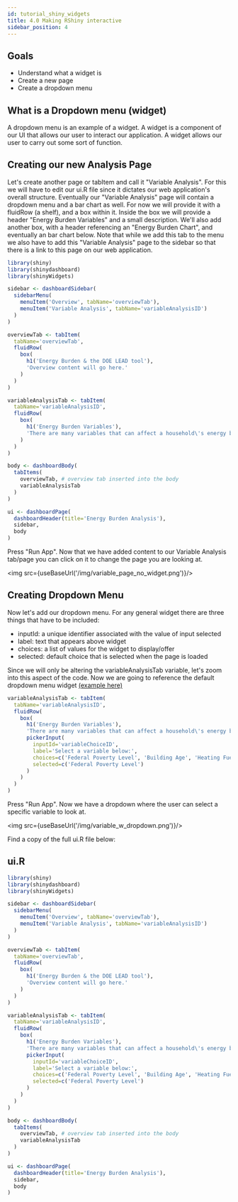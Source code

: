 ```yaml
---
id: tutorial_shiny_widgets
title: 4.0 Making RShiny interactive
sidebar_position: 4
---
```


## Goals
- Understand what a widget is
- Create a new page
- Create a dropdown menu

## What is a Dropdown menu (widget)

A dropdown menu is an example of a widget. A widget is a component of our UI that allows our user to interact our application. A widget allows our user to carry out some sort of function.

## Creating our new Analysis Page

Let's create another page or tabItem and call it "Variable Analysis". For this we will have to edit our ui.R file since it dictates our web application's overall structure. Eventually our "Variable Analysis" page will contain a dropdown menu and a bar chart as well. For now we will provide it with a fluidRow (a shelf), and a box within it. Inside the box we will provide a header "Energy Burden Variables" and a small description. We'll also add another box, with a header referencing an "Energy Burden Chart", and eventually an bar chart below. Note that while we add this tab to the menu we also have to add this "Variable Analysis" page to the sidebar so that there is a link to this page on our web application.

```r
library(shiny)
library(shinydashboard)
library(shinyWidgets)

sidebar <- dashboardSidebar(
  sidebarMenu(
    menuItem('Overview', tabName='overviewTab'),
    menuItem('Variable Analysis', tabName='variableAnalysisID')
  )
)

overviewTab <- tabItem(
  tabName='overviewTab',
  fluidRow(
    box(
      h1('Energy Burden & the DOE LEAD tool'),
      'Overview content will go here.'
    )
  )
)

variableAnalysisTab <- tabItem(
  tabName='variableAnalysisID',
  fluidRow(
    box(
      h1('Energy Burden Variables'),
      'There are many variables that can affect a household\'s energy burden. Use the drop down menu below to explore the impact of some of these variables.'
    )
  )
)

body <- dashboardBody(
  tabItems(
    overviewTab, # overview tab inserted into the body
    variableAnalysisTab
  )
)

ui <- dashboardPage(
  dashboardHeader(title='Energy Burden Analysis'),
  sidebar,
  body
)
```

Press "Run App". Now that we have added content to our Variable Analysis tab/page you can click on it to change the page you are looking at.

<img src={useBaseUrl('/img/variable_page_no_widget.png')}/>

## Creating Dropdown Menu

Now let's add our dropdown menu. For any general widget there are three things that have to be included:
- inputId: a unique identifier associated with the value of input selected
- label: text that appears above widget
- choices: a list of values for the widget to display/offer
- selected: default choice that is selected when the page is loaded

Since we will only be altering the variableAnalysisTab variable, let's zoom into this aspect of the code. Now we are going to reference the default dropdown menu widget <a href='http://shinyapps.dreamrs.fr/shinyWidgets/'>(example here)</a>

```r
variableAnalysisTab <- tabItem(
  tabName='variableAnalysisID',
  fluidRow(
    box(
      h1('Energy Burden Variables'),
      'There are many variables that can affect a household\'s energy burden. Use the drop down menu below to explore the impact of some of these variables.',
      pickerInput(
        inputId='variableChoiceID',
        label='Select a variable below:',
        choices=c('Federal Poverty Level', 'Building Age', 'Heating Fuel', 'Building Type', 'Rent/Own'),
        selected=c('Federal Poverty Level')
      )
    )
  )
)
```
Press "Run App". Now we have a dropdown where the user can select a specific variable to look at.

<img src={useBaseUrl('/img/variable_w_dropdown.png')}/>

Find a copy of the full ui.R file below:

## ui.R

```r
library(shiny)
library(shinydashboard)
library(shinyWidgets)

sidebar <- dashboardSidebar(
  sidebarMenu(
    menuItem('Overview', tabName='overviewTab'),
    menuItem('Variable Analysis', tabName='variableAnalysisID')
  )
)

overviewTab <- tabItem(
  tabName='overviewTab',
  fluidRow(
    box(
      h1('Energy Burden & the DOE LEAD tool'),
      'Overview content will go here.'
    )
  )
)

variableAnalysisTab <- tabItem(
  tabName='variableAnalysisID',
  fluidRow(
    box(
      h1('Energy Burden Variables'),
      'There are many variables that can affect a household\'s energy burden. Use the drop down menu below to explore the impact of some of these variables.',
      pickerInput(
        inputId='variableChoiceID',
        label='Select a variable below:',
        choices=c('Federal Poverty Level', 'Building Age', 'Heating Fuel', 'Building Type', 'Rent/Own'),
        selected=c('Federal Poverty Level')
      )
    )
  )
)

body <- dashboardBody(
  tabItems(
    overviewTab, # overview tab inserted into the body
    variableAnalysisTab
  )
)

ui <- dashboardPage(
  dashboardHeader(title='Energy Burden Analysis'),
  sidebar,
  body
)
```